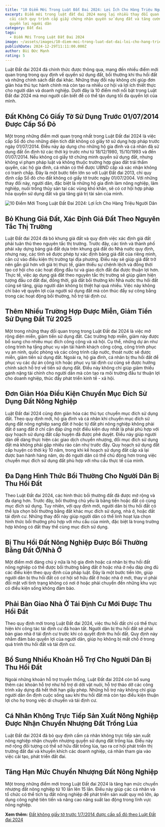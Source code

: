 ```yaml
---
title: "10 Điểm Mới Trong Luật Đất Đai 2024: Lợi Ích Cho Hàng Triệu Người Dân"
excerpt: Điểm mới trong luật đất đai 2024 mang lại nhiều thay đổi quan trọng,
  cải cách quy trình cấp giấy chứng nhận quyền sử dụng đất và tăng cường bảo vệ
  quyền lợi người dân
category: Đất đai
tags:
  - Điểm Mới Trong Luật Đất Đai 2024
image: ~/assets/images/10-diem-moi-trong-luat-dat-dai-loi-cho-hang-trieu-nguoi-dan.jpg
publishDate: 2024-12-29T11:11:00.000Z
author: Bùi Đức Mạnh
rating: 5
---
```

Luật Đất đai 2024 đã chính thức được thông qua, mang đến nhiều điểm mới quan trọng trong quy định về quyền sử dụng đất, bồi thường khi thu hồi đất và những chính sách đất đai khác. Những thay đổi này không chỉ giúp đơn giản hóa thủ tục hành chính mà còn tạo ra nhiều cơ hội và lợi ích thiết thực cho người dân và doanh nghiệp. Dưới đây là 10 điểm mới nổi bật trong Luật Đất đai 2024 mà mọi người cần biết để có thể tận dụng tối đa quyền lợi của mình.

## Đất Không Có Giấy Tờ Sử Dụng Trước 01/07/2014 Được Cấp Sổ Đỏ

Một trong những điểm mới quan trọng nhất trong Luật Đất đai 2024 là việc cấp Sổ đỏ cho những diện tích đất không có giấy tờ sử dụng hợp pháp trước ngày 01/07/2014. Điều này áp dụng cho những hộ gia đình và cá nhân đã sử dụng đất ổn định từ các thời kỳ trước như từ 18/12/1980, 15/10/1993 và đến 01/07/2014.
Nếu không có giấy tờ chứng minh quyền sử dụng đất, nhưng không vi phạm pháp luật và không thuộc trường hợp giao đất trái thẩm quyền, các hộ gia đình, cá nhân có thể được UBND cấp xã xác nhận không có tranh chấp. Đây là một bước tiến lớn so với Luật Đất đai 2013, chỉ quy định cấp Sổ đỏ cho đất không có giấy tờ trước ngày 01/07/2004. Với những thay đổi này, người dân, đặc biệt là những hộ gia đình làm nông nghiệp, lâm nghiệp, nuôi trồng thủy sản tại các vùng khó khăn, sẽ có cơ hội hợp pháp hóa quyền sử dụng đất và gia tăng giá trị tài sản của mình.

![10 Điểm Mới Trong Luật Đất Đai 2024: Lợi Ích Cho Hàng Triệu Người Dân](~/assets/images/10-diem-moi-trong-luat-dat-dai-co-loi-cho-hang-trieu-nguoi-dan.jpg "10 Điểm Mới Trong Luật Đất Đai 2024: Lợi Ích Cho Hàng Triệu Người Dân")

## Bỏ Khung Giá Đất, Xác Định Giá Đất Theo Nguyên Tắc Thị Trường

Luật Đất đai 2024 đã bỏ khung giá đất và quy định việc xác định giá đất phải tuân thủ theo nguyên tắc thị trường. Trước đây, các tỉnh và thành phố phải xây dựng bảng giá đất dựa trên khung giá đất do Nhà nước quy định, nhưng nay, các tỉnh sẽ được phép tự xác định bảng giá đất của riêng mình, căn cứ vào điều kiện thị trường tại địa phương. Điều này sẽ giúp giá đất trở nên gần gũi hơn với giá trị thực tế, giảm thiểu sự chênh lệch và đồng thời tạo cơ hội cho các hoạt động đầu tư và giao dịch đất đai được thuận lợi hơn.
Thực tế, việc áp dụng giá đất theo nguyên tắc thị trường sẽ giúp giảm hiện tượng đầu cơ đất đai, đồng thời, giá đất bồi thường khi Nhà nước thu hồi đất cũng sẽ tăng, giúp người dân không bị thiệt hại quá nhiều. Việc này không chỉ bảo vệ quyền lợi của người sử dụng đất mà còn thúc đẩy sự công bằng trong các hoạt động bồi thường, hỗ trợ tái định cư.

## Thêm Nhiều Trường Hợp Được Miễn, Giảm Tiền Sử Dụng Đất Từ 2025

Một trong những thay đổi quan trọng trong Luật Đất đai 2024 là việc mở rộng diện miễn, giảm tiền sử dụng đất. Các trường hợp miễn, giảm này được bổ sung cho nhiều mục đích công cộng và xã hội. Cụ thể, những dự án như công trình hạ tầng phục vụ vận tải hành khách công cộng, công trình phục vụ an ninh, quốc phòng và các công trình cấp nước, thoát nước sẽ được miễn, giảm tiền sử dụng đất.
Ngoài ra, hộ gia đình, cá nhân bị thu hồi đất để phục vụ các dự án công ích hoặc phục vụ tái định cư cũng sẽ được hưởng chính sách hỗ trợ về tiền sử dụng đất. Điều này không chỉ giúp giảm thiểu gánh nặng tài chính cho người dân mà còn tạo ra môi trường đầu tư thuận lợi cho doanh nghiệp, thúc đẩy phát triển kinh tế - xã hội.

## Đơn Giản Hóa Điều Kiện Chuyển Mục Đích Sử Dụng Đất Nông Nghiệp

Luật Đất đai 2024 cũng đơn giản hóa các thủ tục chuyển mục đích sử dụng đất. Theo quy định mới, hộ gia đình và cá nhân khi chuyển mục đích sử dụng đất nông nghiệp sang đất ở hoặc từ đất phi nông nghiệp không phải đất ở sang đất ở chỉ cần đáp ứng một điều kiện duy nhất là phải phù hợp với quy hoạch sử dụng đất cấp huyện đã được phê duyệt. Điều này giúp người dân dễ dàng thực hiện các giao dịch chuyển nhượng, đổi mục đích sử dụng đất mà không phải gặp nhiều rào cản như trước đây.
Quy hoạch sử dụng đất cấp huyện có thời kỳ 10 năm, trong khi kế hoạch sử dụng đất cấp xã lại được ban hành hàng năm, do đó người dân có thể chủ động hơn trong việc chuyển mục đích sử dụng đất phù hợp với nhu cầu thực tế của mình.

## Đa Dạng Hình Thức Bồi Thường Cho Người Dân Bị Thu Hồi Đất

Theo Luật Đất đai 2024, các hình thức bồi thường đất đã được mở rộng và đa dạng hơn. Trước đây, bồi thường chủ yếu là bằng tiền hoặc đất có cùng mục đích sử dụng. Tuy nhiên, với quy định mới, người dân bị thu hồi đất có thể lựa chọn bồi thường bằng đất khác mục đích sử dụng, nhà ở, hoặc đất tái định cư. Những thay đổi này giúp người dân có thể linh hoạt lựa chọn hình thức bồi thường phù hợp với nhu cầu của mình, đặc biệt là trong trường hợp không có đất thay thế cùng mục đích sử dụng.

## Bị Thu Hồi Đất Nông Nghiệp Được Bồi Thường Bằng Đất Ở/Nhà Ở

Một điểm mới đáng chú ý nữa là hộ gia đình hoặc cá nhân bị thu hồi đất nông nghiệp có thể được bồi thường bằng đất ở hoặc nhà ở nếu đáp ứng đủ các điều kiện theo quy định của pháp luật. Đây là một bước tiến lớn, giúp người dân bị thu hồi đất có cơ hội sở hữu đất ở hoặc nhà ở mới, thay vì phải đối mặt với tình trạng không có nơi ở hoặc phải chuyển đến những khu vực có điều kiện sống không đảm bảo.

## Phải Bàn Giao Nhà Ở Tái Định Cư Mới Được Thu Hồi Đất

Theo quy định mới trong Luật Đất đai 2024, việc thu hồi đất chỉ có thể thực hiện khi công tác tái định cư đã hoàn tất. Người dân bị thu hồi đất sẽ phải bàn giao nhà ở tái định cư trước khi có quyết định thu hồi đất. Quy định này nhằm đảm bảo quyền lợi của người dân, giúp họ không bị mất chỗ ở trong quá trình thu hồi đất và tái định cư.

## Bổ Sung Nhiều Khoản Hỗ Trợ Cho Người Dân Bị Thu Hồi Đất

Ngoài những khoản hỗ trợ truyền thống, Luật Đất đai 2024 còn bổ sung thêm các khoản hỗ trợ như hỗ trợ di dời vật nuôi, hỗ trợ tháo dỡ các công trình xây dựng đã hết thời hạn giấy phép. Những hỗ trợ này không chỉ giúp người dân ổn định cuộc sống sau khi thu hồi đất mà còn tạo điều kiện thuận lợi cho họ trong việc di chuyển và tái định cư.

## Cá Nhân Không Trực Tiếp Sản Xuất Nông Nghiệp Được Nhận Chuyển Nhượng Đất Trồng Lúa

Luật Đất đai 2024 đã bỏ quy định cấm cá nhân không trực tiếp sản xuất nông nghiệp nhận chuyển nhượng quyền sử dụng đất trồng lúa. Điều này mở rộng đối tượng có thể sở hữu đất trồng lúa, tạo ra cơ hội phát triển thị trường đất đai và khuyến khích các doanh nghiệp, cá nhân tham gia vào việc cải tạo, phát triển đất đai.

## Tăng Hạn Mức Chuyển Nhượng Đất Nông Nghiệp

Một trong những điểm mới trong Luật Đất đai 2024 là tăng hạn mức chuyển nhượng đất nông nghiệp từ 10 lần lên 15 lần. Điều này giúp các cá nhân và tổ chức có thể tích tụ đất nông nghiệp để phát triển sản xuất quy mô lớn, áp dụng công nghệ tiên tiến và nâng cao năng suất lao động trong lĩnh vực nông nghiệp.

**Xem thêm:** [Đất không giấy tờ trước 1/7/2014 được cấp sổ đỏ theo Luật Đất đai 2024](https://yplawfirm.vn/phap-ly/dat-khong-co-giay-to-truoc-01-07-2014-duoc-cap-so-do-theo-luat-dat-dai-2024)
